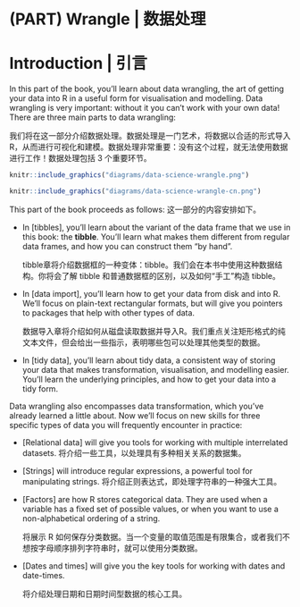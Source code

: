 # (PART) Wrangle | 数据处理 {-}

# Introduction | 引言 {#wrangle-intro}

In this part of the book, you'll learn about data wrangling, the art of getting your data into R in a useful form for visualisation and modelling. Data wrangling is very important: without it you can't work with your own data! There are three main parts to data wrangling:

我们将在这一部分介绍数据处理。数据处理是一门艺术，将数据以合适的形式导入R，从而进行可视化和建模。数据处理非常重要：没有这个过程，就无法使用数据进行工作！数据处理包括 3 个重要环节。

```r
knitr::include_graphics("diagrams/data-science-wrangle.png")
```

```r
knitr::include_graphics("diagrams/data-science-wrangle-cn.png")
```

This part of the book proceeds as follows:
这一部分的内容安排如下。

*   In [tibbles], you'll learn about the variant of the data frame that we use
    in this book: the __tibble__.  You'll learn what makes them different
    from regular data frames, and how you can construct them "by hand".
    
    tibble章将介绍数据框的一种变体：tibble。我们会在本书中使用这种数据结构。你将会了解 tibble 和普通数据框的区别，以及如何“手工”构造 tibble。

*   In [data import], you'll learn how to get your data from disk and into R.
    We'll focus on plain-text rectangular formats, but will give you pointers 
    to packages that help with other types of data.
    
    数据导入章将介绍如何从磁盘读取数据并导入R。我们重点关注矩形格式的纯文本文件，但会给出一些指示，表明哪些包可以处理其他类型的数据。

*   In [tidy data], you'll learn about tidy data, a consistent way of storing
    your data that makes transformation, visualisation, and modelling easier.
    You'll learn the underlying principles, and how to get your data into a 
    tidy form.

Data wrangling also encompasses data transformation, which you've already learned a little about. Now we'll focus on new skills for three specific types of data you will frequently encounter in practice:

*   [Relational data] will give you tools for working with multiple
    interrelated datasets. 将介绍一些工具，以处理具有多种相关关系的数据集。
    
*   [Strings] will introduce regular expressions, a powerful tool for
    manipulating strings. 将介绍正则表达式，即处理字符串的一种强大工具。

*   [Factors] are how R stores categorical data. They are used when a variable
    has a fixed set of possible values, or when you want to use a non-alphabetical
    ordering of a string.
    
    将展示 R 如何保存分类数据。当一个变量的取值范围是有限集合，或者我们不想按字母顺序排列字符串时，就可以使用分类数据。
    
*   [Dates and times] will give you the key tools for working with 
    dates and date-times.
    
    将介绍处理日期和日期时间型数据的核心工具。
